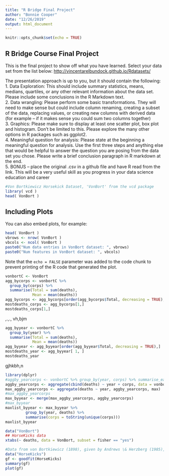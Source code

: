 ```yaml
---
title: "R Bridge Final Project"
author: "Bonnie Cooper"
date: "12/26/2019"
output: html_document
---
```


```r
knitr::opts_chunk$set(echo = TRUE)
```

## R Bridge Course Final Project

This is the final project to show off what you have learned.
Select your data set from the list below:
<http://vincentarelbundock.github.io/Rdatasets/>

The presentation approach is up to you, but it should contain the following:  
1. Data Exploration: This should include summary statistics, means, medians, quartiles, or any
other relevant information about the data set. Please include some conclusions in the R
Markdown text.  
2. Data wrangling: Please perform some basic transformations. They will need to make sense but
could include column renaming, creating a subset of the data, replacing values, or creating new
columns with derived data (for example – if it makes sense you could sum two columns
together)  
3. Graphics: Please make sure to display at least one scatter plot, box plot and histogram. Don’t
be limited to this. Please explore the many other options in R packages such as ggplot2.  
4. Meaningful question for analysis: Please state at the beginning a meaningful question for
analysis. Use the first three steps and anything else that would be helpful to answer the
question you are posing from the data set you chose. Please write a brief conclusion paragraph
in R markdown at the end.  
5. BONUS – place the original .csv in a github file and have R read from the link. This will be a very useful skill as you progress in your data science education and career



```r
#Von Bortkiewicz Horsekick Dataset, 'VonBort' from the vcd package
library( vcd )
head( VonBort )
```

## Including Plots

You can also embed plots, for example:

```r
head( VonBort )
vbrows <- nrow( VonBort )
vbcols <- ncol( VonBort )
paste0("Num data entries in VonBort dataset: ", vbrows)
paste0("Num features in VonBort dataset: ", vbcols)
```

Note that the `echo = FALSE` parameter was added to the code chunk to prevent printing of the R code that generated the plot.
```r
vonbortC <- VonBort
agg_bycorps <- vonbortC %>%
  group_by(corps) %>%
  summarise(Total = sum(deaths),
            Mean = mean(deaths))
agg_bycorps <- agg_bycorps[order(agg_bycorps$Total, decreasing = TRUE),]  
mostdeaths_corps <- agg_bycorps[1,]
mostdeaths_corps[1,]
```
,.,.,
vh,bjm
```r
agg_byyear <- vonbortC %>%
  group_by(year) %>%
  summarise(Total = sum(deaths),
            Mean = mean(deaths))
agg_byyear <- agg_byyear[order(agg_byyear$Total, decreasing = TRUE),]
mostdeaths_year <- agg_byyear[ 1, ]
mostdeaths_year
```
gjhkbh,n
```r
library(dplyr)
#aggby_yearcorps <- vonbortC %>% group_by(year, corps) %>% summarise_each(funs(sum))
aggby_yearcorps <- aggregate(cbind(deaths) ~ year + corps, data = vonbortC, sum, na.rm = TRUE)
max_aggby_yearcorps <- aggregate(deaths ~ year, aggby_yearcorps, max)
#max_aggby_yearcorps
max_byyear <- merge(max_aggby_yearcorps, aggby_yearcorps)
#max_byyear
maxlist_byyear <- max_byyear %>% 
         group_by(year, deaths) %>%
         summarise(corps = toString(unique(corps)))
maxlist_byyear
```

```r
data("VonBort")
## HorseKicks data
xtabs(~ deaths, data = VonBort, subset = fisher == "yes")

#Data from von Bortkiewicz (1898), given by Andrews \& Herzberg (1985), on number of deaths by horse or mule kicks in 10 (of 14 reported) corps of the Prussian army. 4 corps were not considered by Fisher (1925) as they had a different organization. This data set is a popular subset of the VonBort data.
data("HorseKicks")
gf <- goodfit(HorseKicks)
summary(gf)
plot(gf)
```


